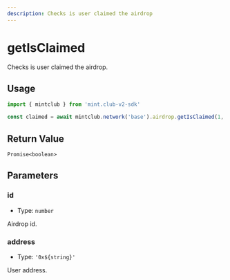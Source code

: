 ```yaml
---
description: Checks is user claimed the airdrop 
---
```


# getIsClaimed 

Checks is user claimed the airdrop.

## Usage

```ts twoslash [example.ts]
import { mintclub } from 'mint.club-v2-sdk'

const claimed = await mintclub.network('base').airdrop.getIsClaimed(1, '0x...') 
```



## Return Value

`Promise<boolean>`

## Parameters

### id

- Type: `number`

Airdrop id.

### address

- Type: `'0x${string}'`

User address.